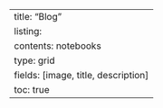 ---
title: "Blog"
listing:
    contents: notebooks
    type: grid
    fields: [image, title, description]
toc: true
---
